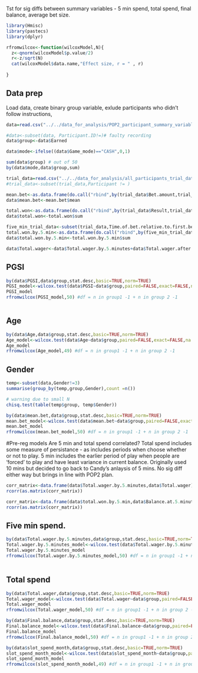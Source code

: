 Tst for sig diffs between summary variables - 5 min spend, total spend, final  balance, average bet size.

```r

library(Hmisc)
library(pastecs)
library(dplyr)

rfromwilcox<-function(wilcoxModel,N){
  z<-qnorm(wilcoxModel$p.value/2)
  r<-z/sqrt(N)
  cat(wilcoxModel$data.name,"Effect size, r = " , r)
  
}

```

## Data prep
Load data, create binary group variable, exlude participants who didn't follow instructions,

```r

data=read.csv("../../data_for_analysis/POP2_participant_summary_variables.csv")

#data<-subset(data, Participant.ID!=)# faulty recording
data$group<-data$Earned

data$mode<-ifelse((data$Game_mode)=="CASH",0,1)

sum(data$group) # out of 50
by(data$mode,data$group,sum)

```

```r
trial_data=read.csv("../../data_for_analysis/all_participants_trial_data.csv")
#trial_data<-subset(trial_data,Participant != )

mean.bet<-as.data.frame(do.call("rbind",by(trial_data$Bet.amount,trial_data$Participant,stat.desc,basic=TRUE)))
data$mean.bet<-mean.bet$mean

total.won<-as.data.frame(do.call("rbind",by(trial_data$Result,trial_data$Participant,stat.desc,basic=TRUE)))
data$total.won<-total.won$sum

five_min_trial_data<-subset(trial_data,Time.of.bet.relative.to.first.bet<300)
total.won.by.5.min<-as.data.frame(do.call("rbind",by(five_min_trial_data$Result,five_min_trial_data$Participant,stat.desc,basic=TRUE)))
data$total.won.by.5.min<-total.won.by.5.min$sum

data$Total.wager<-data$Total.wager.by.5.minutes+data$Total.wager.after.5.minutes
```


## PGSI

```r

by(data$PGSI,data$group,stat.desc,basic=TRUE,norm=TRUE)
PGSI_model<-wilcox.test(data$PGSI~data$group,paired=FALSE,exact=FALSE,na.action = na.exclude)# turn off exact as get error that cant do it
PGSI_model
rfromwilcox(PGSI_model,50) #df = n in group1 -1 + n in group 2 -1



```
## Age

```r
by(data$Age,data$group,stat.desc,basic=TRUE,norm=TRUE)
Age_model<-wilcox.test(data$Age~data$group,paired=FALSE,exact=FALSE,na.action = na.exclude)# turn off exact as get error that cant do it
Age_model
rfromwilcox(Age_model,49) #df = n in group1 -1 + n in group 2 -1


```

## Gender

```r
temp<-subset(data,Gender!=3)
summarise(group_by(temp,group,Gender),count =n())

# warning due to small N
chisq.test(table(temp$group, temp$Gender))
```

```r
by(data$mean.bet,data$group,stat.desc,basic=TRUE,norm=TRUE)
mean.bet_model<-wilcox.test(data$mean.bet~data$group,paired=FALSE,exact=FALSE,na.action = na.exclude)# turn off exact as get error that cant do it
mean.bet_model
rfromwilcox(mean.bet_model,50) #df = n in group1 -1 + n in group 2 -1
```

#Pre-reg models
Are 5 min and total spend correlated? 
Total spend includes some measure of persistance - as includes periods when choose whether or not to play. 5 min includes the earlier period of play when people are 'forced' to play and have least variance in current balance. Originally used 10 mins but decided to go back to Candy's anlaysis of 5 mins. No sig diff either way but brings in line with POP2 plan.
```r
corr_matrix<-data.frame(data$Total.wager.by.5.minutes,data$Total.wager)
rcorr(as.matrix(corr_matrix))   

corr_matrix<-data.frame(data$total.won.by.5.min,data$Balance.at.5.minutes)
rcorr(as.matrix(corr_matrix))   
```

## Five min spend. 
```r
by(data$Total.wager.by.5.minutes,data$group,stat.desc,basic=TRUE,norm=TRUE)
Total.wager.by.5.minutes_model<-wilcox.test(data$Total.wager.by.5.minutes~data$group,paired=FALSE,exact=FALSE,na.action = na.exclude)# turn off exact as get error that cant do it
Total.wager.by.5.minutes_model
rfromwilcox(Total.wager.by.5.minutes_model,50) #df = n in group1 -1 + n in group 2 -1
 
```
## Total spend
```r
by(data$Total.wager,data$group,stat.desc,basic=TRUE,norm=TRUE)
Total.wager_model<-wilcox.test(data$Total.wager~data$group,paired=FALSE,exact=FALSE,na.action = na.exclude)# turn off exact as get error that cant do it
Total.wager_model
rfromwilcox(Total.wager_model,50) #df = n in group1 -1 + n in group 2 -1
```

```r
by(data$Final.balance,data$group,stat.desc,basic=TRUE,norm=TRUE)
Final.balance_model<-wilcox.test(data$Final.balance~data$group,paired=FALSE,exact=FALSE,na.action = na.exclude)# turn off exact as get error that cant do it
Final.balance_model
rfromwilcox(Final.balance_model,50) #df = n in group1 -1 + n in group 2 -1
```

```r
by(data$slot_spend_month,data$group,stat.desc,basic=TRUE,norm=TRUE)
slot_spend_month_model<-wilcox.test(data$slot_spend_month~data$group,paired=FALSE,exact=FALSE,na.action = na.exclude)# turn off exact as get error that cant do it
slot_spend_month_model
rfromwilcox(slot_spend_month_model,49) #df = n in group1 -1 + n in group 2 -1

```

```r

```
